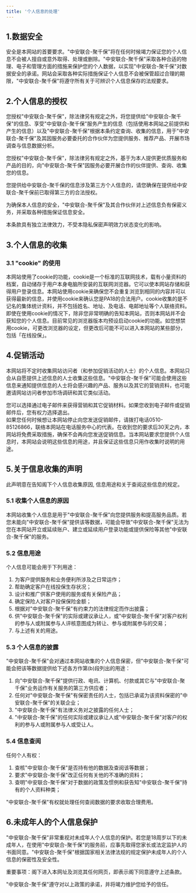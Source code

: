 ```yaml
---
title: '个人信息的处理'
---
```


## 1.数据安全

安全是本网站的首要要求。"中安联合-聚千保"将在任何时候竭力保证您的个人信息不会被人擅自或意外取得、处理或删除。"中安联合-聚千保"采取各种合适的物理、电子和管理方面的措施来保护您的个人数据，以实现"中安联合-聚千保"对数据安全的承诺。网站会采取各种实际措施保证个人信息不会被保管超过合理的期限，"中安联合-聚千保"将遵守所有关于可辨识个人信息保存的法规要求。

## 2.个人信息的授权

您授权"中安联合-聚千保"，除法律另有规定之外，将您提供给"中安联合-聚千保"的信息、享受"中安联合-聚千保"服务产生的信息（包括使用本网站之前提供和产生的信息）以及"中安联合-聚千保"根据本条约定查询、收集的信息，用于"中安联合-聚千保"及其因服务必要委托的合作伙伴为您提供服务、推荐产品、开展市场调查与信息数据分析。

您授权"中安联合-聚千保"，除法律另有规定之外，基于为本人提供更优质服务和产品的目的，向"中安联合-聚千保"因服务必要开展合作的伙伴提供、查询、收集您的信息。

您提供给中安联合-聚千保的信息涉及第三方个人信息的，请您确保在提供给中安联合-聚千保前已取得第三方的合法授权。

为确保本人信息的安全，"中安联合-聚千保"及其合作伙伴对上述信息负有保密义务，并采取各种措施保证信息安全。

本条款具有独立法律效力，不受本隐私保密声明效力状态变化的影响。

## 3.个人信息的收集

### 3.1 "cookie" 的使用

本网站使用了cookie的功能，cookie是一个标准的互联网技术，载有小量资料的档案，自动储存于用户本身电脑所安装的互联网浏览器。它可以使本网站存储和获得用户登录信息。本网站使用cookie来确保您不会重复浏览到相同的内容并可以获得最新的信息，并使用cookie来确认您是PA18的合法用户。cookie收集的是不记名的集体统计资料，并不包括姓名、地址、及电话、电邮地址等个人联络资料。即使在使用cookie的情况下，除非您非常明确的告知本网站，否则本网站并不会获知您的个人信息。目前常见的浏览器版本均预设启动cookie的功能。如您想禁用cookie，可更改浏览器的设定，但更改后可能不可以进入本网站的某些部分，包括「在线投保」。

## 4.促销活动

本网站将不定时收集网站访问者（和参加促销活动的人士）的个人信息。本网站只会从自愿提供上述信息的人士收集这些信息。"中安联合-聚千保"可能会使用这些信息来通知提供信息的人士将会感兴趣的产品、服务以及其它的营销资料，也可能邀请网站访问者参加市场调研和其它类似活动。

您可以选择通过电子邮件来获得营销和其它促销材料。如果您收到电子邮件或促销邮件后，您有权力选择退出。  
如果您任何时候想让本网站停止向您发送促销邮件，请拨打电话0510-85126866，联络本网站在电话服务中心的代表。在收到您的要求后30天之内，本网站将免费采取措施，确保不会再向您发送促销信息。当本网站要求您提供个人信息时，本网站会说明这些信息的用途，并且保证这些信息只用作收集时说明的用途。

## 5.关于信息收集的声明

此声明意在告知阁下个人信息收集原因, 信息用途和关于查阅这些信息的规定。

### 5.1 收集个人信息的原因

本网站收集个人信息是用于"中安联合-聚千保"向您提供服务和提高服务品质。若您未能向"中安联合-聚千保"提供该等数据，可能会导致"中安联合-聚千保"无法为您在本网站开立或延续账户、建立或延续用户登录功能或提供保险等其他"中安联合-聚千保"的服务。

### 5.2 信息用途

个人信息可能会用于下列用途：

1. 为客户提供服务和业务便利所涉及之日常运作；
2. 帮助确定客户在线投保生存状况；
3. 设计和推广供客户使用的服务或有关保险产品；
4. 确定保险人对客户投保保险金额；
5. 根据对"中安联合-聚千保"有约束力的法律规定而作出披露；
6. 供"中安联合-聚千保"的实际或建议承让人，或"中安联合-聚千保"对客户权利的参与人或附属参与人评核意图成为转让、参与或附属参与的交易；
7. 与上述有关的用途。

### 5.3 个人信息的披露

"中安联合-聚千保"会对通过本网站收集的个人信息保密，但"中安联合-聚千保"可能会把该等数据提供给下述各方作第(b)段列出的用途：

1. 向"中安联合-聚千保"提供行政、电讯、计算机、付款或其它与"中安联合-聚千保"业务运作有关服务的第三方供应者；
2. 任何对"中安联合-聚千保"有保密责任的人士，包括已承诺为该资料保密的"中安联合-聚千保"的关联企业；
3. "中安联合-聚千保"有法律义务对之披露的任何人士；
4. "中安联合-聚千保"的任何实际或建议承让人或"中安联合-聚千保"对客户的权利的参与人或附属参与人或受让人。

### 5.4 信息查阅

任何个人有权：

1. 查核"中安联合-聚千保"是否持有他的数据及查阅该等数据；
2. 要求"中安联合-聚千保"改正任何有关他的不准确的资料；
3. 查明"中安联合-聚千保"对于数据的政策及惯例和获告知"中安联合-聚千保"持有的个人资料种类；

"中安联合-聚千保"有权就处理任何查阅数据的要求收取合理费用。

## 6.未成年人的个人信息保护

"中安联合-聚千保"非常重视对未成年人个人信息的保护。若您是18周岁以下的未成年人，在使用"中安联合-聚千保"的服务前，应事先取得您家长或法定监护人的书面同意。"中安联合-聚千保"根据国家相关法律法规的规定保护未成年人的个人信息的保密性及安全性。

重要事项：阁下进入本网址及浏览其任何网页，即表示阁下同意遵守上述条款。

"中安联合-聚千保"遵守对以上政策的承诺，并将竭力维护您给予的信任。
